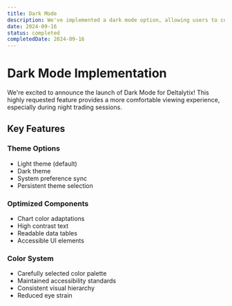 ```yaml
---
title: Dark Mode
description: We've implemented a dark mode option, allowing users to comfortably use Deltalytix in low-light environments and reduce eye strain during extended analysis sessions.
date: 2024-09-16
status: completed
completedDate: 2024-09-16
---
```


# Dark Mode Implementation

We're excited to announce the launch of Dark Mode for Deltalytix! This highly requested feature provides a more comfortable viewing experience, especially during night trading sessions.

## Key Features

### Theme Options
- Light theme (default)
- Dark theme
- System preference sync
- Persistent theme selection

### Optimized Components
- Chart color adaptations
- High contrast text
- Readable data tables
- Accessible UI elements

### Color System
- Carefully selected color palette
- Maintained accessibility standards
- Consistent visual hierarchy
- Reduced eye strain